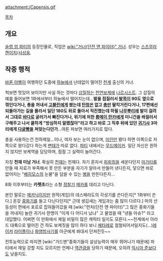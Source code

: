 attachment:/Capensis.gif

[[목차]]

== 개요 ==
[[슬랩 업 파티]]의 등장인물로, 직업은 [[wiki:"거너(던전 앤 파이터)" 거너]]. 성우는 [[스즈무라 켄이치]]/[[사성웅]].

== 작중 행적 ==
[[바론 아벨]]이 여행하던 도중에 [[하늘]]에서 난데없이 떨어진 [[천계]] 출신의 거너. 

척보면 멋있어 보이지만 사실 하는 것마다 [[삽질]]하는 [[천연]][[보케]]에 [[나르시스트]]. 그 삽질의 예를 들어보면 1화에서부터 하늘에서 떨어지는데...'''발을 접질러서 [[발목]]이 90도 옆으로 꺾인다거나, 총을 꺼내서 [[고블린]]에게 쐈는데 [[탄창]]은 없고 [[총]]만 딸칵거린다거나, 17편에선 되돌아가는 길을 몰라서 일단 180도 뒤로 돌아서 직진했는데 하필 [[나무]][[뿌리]]에 발이 걸려서 그대로 [[바다]]로 굴러가서 빠진다거나, 위기에 처한 [[륭메이 란카]]에게 미니건을 쏴질러서 구해주고 나서 쿨하게 "방심하지 말랬잖아"라고 하고 바로 그 직후 뒤에 있던 [[귀기사]] 3마리에게 [[다굴]]빵을 쳐맞는다던가'''...여튼 파보면 여러가지로 많다.

총을 사용하는건 천하제일…이나, 여자 보는 눈이 없으며, [[미인]]만 봤다 하면 이쪽으로 저쪽으로 왔다갔다 하는게 [[변태]]가 따로 없다. [[파티]] 내에서는 [[무드메이커]]. 일단 자신은 원하지 않지만 보케역을 담당하며, 점점 그 실력이 늘어간다.

자칭 '''천재 미남 거너'''. 확실히 [[천재]]는 천재다. 자기 혼자서 [[피뢰침]]을 세운다던지 [[마가타]]를 만들 때 자료가 부족해서 못 만든 부분을 자기가 알아서 만들어 낸다든지, 닿으면 바로 없어지는 "[[베히모스]]의 눈물"을 담을 수 있는 [[병]]을 만든다든지... 

8화 이후부터는 '''카펫초'''라는 소형 [[정찰기]] [[메카]]를 데리고 다닌다.

본인 말로는 [[메카닉]]이지만 원작(게임)의 데스페라도의 각성기를 쓴다든지[* 1화부터 쓴다.] 온갖 [[중화기]]를 들고 다닌다던지[* 근데 생김새는 게임과는 좀 많이 다르다.] 마의 산등성이 편에서 포로로 잡혀들어갔을 때 [wiki:"런처(던전 앤 파이터)"그 많은 중화기들을 꺼내자] 놀란 귀기사 한명이 "이게 다 어디서 났냐" 고 물었을 때 "낸들 아슈?" 라고 대답했다. 어쩌면 이 만화에서 제일 비밀이 많은 캐릭터 일지도 모른다.~~천계에서 아라드 대륙으로 떨어진 건 하도 보케짓을 많이 하다 보니 [[헤타레]]로 점철되어서일지도(...)[[레이저]] [[라이플]]이나 [[화염방사기]]를 아군에게 쏴대서 던져진듯~~

전투능력으로 따지면 [wiki:"가드맨"중화기들이 살상능력이 매우 뛰어나기 때문에] 파티에서 제일 강할 지도 모르지만 언제나 [[역관광]]을 당하기 때문에, 오히려 [[익시아 준]]보다도 낮을지도.
